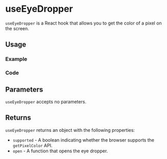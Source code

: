 

<Meta of={allStories} />

# useEyeDropper

`useEyeDropper` is a React hook that allows you to get the color of a pixel on the screen.

## Usage

### Example

<Canvas of={allStories.Usage} />

### Code

<Source of={allStories.Usage} />

## Parameters

`useEyeDropper` accepts no parameters.

## Returns

`useEyeDropper` returns an object with the following properties:

- `supported` - A boolean indicating whether the browser supports the `getPixelColor` API.
- `open` - A function that opens the eye dropper.
